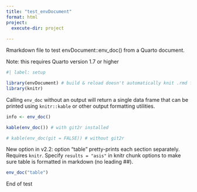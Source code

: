 ```yaml
---
title: "test_envDocument"
format: html
project:
  execute-dir: project
  
---
```


Rmarkdown file to test envDocument::env_doc() from a Quarto document.

Note: this requires Quarto version 1.7 or higher

```r
#| label: setup

library(envDocument) # build & reload doesn't automatically knit .rmd files
library(knitr)
```

Calling `env_doc` without an output will return a single data frame that can be printed using `knitr::kable` or other output formatting utilities.  

```r
info <- env_doc()

kable(env_doc()) # with git2r installed

# kable(env_doc(git = FALSE)) # without git2r
```

New option in v2.2: option "table" pretty-prints each section separately.
Requires `knitr`.  Specify `results = "asis"` in knitr chunk options to make sure
table is formatted in markdown (no leading ##).

```r
env_doc("table")

```

End of test